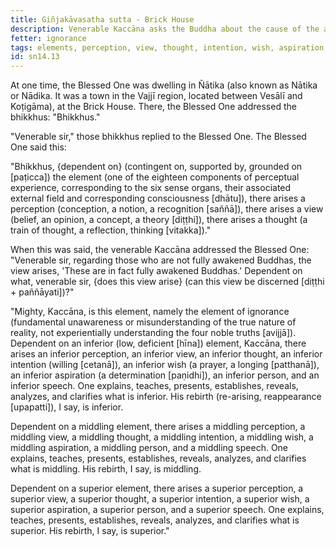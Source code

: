 ```yaml
---
title: Giñjakāvasatha sutta - Brick House
description: Venerable Kaccāna asks the Buddha about the cause of the arising of the view regarding those who are not fully awakened Buddhas that they are in fact fully awakened Buddhas.
fetter: ignorance
tags: elements, perception, view, thought, intention, wish, aspiration, speech, rebirth, sn, sn12-21, sn14
id: sn14.13
---
```


At one time, the Blessed One was dwelling in Ñātika (also known as Nātika or Nādika. It was a town in the Vajjī region, located between Vesālī and Koṭigāma), at the Brick House. There, the Blessed One addressed the bhikkhus: "Bhikkhus."

"Venerable sir," those bhikkhus replied to the Blessed One. The Blessed One said this:

"Bhikkhus, \{dependent on} (contingent on, supported by, grounded on [paṭicca]) the element (one of the eighteen components of perceptual experience, corresponding to the six sense organs, their associated external field and corresponding consciousness [dhātu]), there arises a perception (conception, a notion, a recognition [saññā]), there arises a view (belief, an opinion, a concept, a theory [diṭṭhi]), there arises a thought (a train of thought, a reflection, thinking [vitakka])."

When this was said, the venerable Kaccāna addressed the Blessed One: "Venerable sir, regarding those who are not fully awakened Buddhas, the view arises, 'These are in fact fully awakened Buddhas.' Dependent on what, venerable sir, \{does this view arise} (can this view be discerned [diṭṭhi + paññāyati])?"

"Mighty, Kaccāna, is this element, namely the element of ignorance (fundamental unawareness or misunderstanding of the true nature of reality, not experientially understanding the four noble truths [avijjā]). Dependent on an inferior (low, deficient [hīna]) element, Kaccāna, there arises an inferior perception, an inferior view, an inferior thought, an inferior intention (willing [cetanā]), an inferior wish (a prayer, a longing [patthanā]), an inferior aspiration (a determination [paṇidhi]), an inferior person, and an inferior speech. One explains, teaches, presents, establishes, reveals, analyzes, and clarifies what is inferior. His rebirth (re-arising, reappearance [upapatti]), I say, is inferior.

Dependent on a middling element, there arises a middling perception, a middling view, a middling thought, a middling intention, a middling wish, a middling aspiration, a middling person, and a middling speech. One explains, teaches, presents, establishes, reveals, analyzes, and clarifies what is middling. His rebirth, I say, is middling.

Dependent on a superior element, there arises a superior perception, a superior view, a superior thought, a superior intention, a superior wish, a superior aspiration, a superior person, and a superior speech. One explains, teaches, presents, establishes, reveals, analyzes, and clarifies what is superior. His rebirth, I say, is superior."